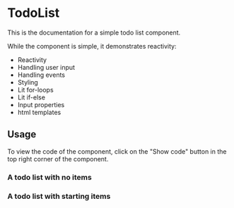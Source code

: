 
<Meta of={Stories} />

# TodoList

This is the documentation for a simple todo list component.

While the component is simple, it demonstrates reactivity:

- Reactivity
- Handling user input
- Handling events
- Styling
- Lit for-loops
- Lit if-else
- Input properties
- html templates

## Usage

To view the code of the component, click on the "Show code" button in the top right corner of the component.

### A todo list with no items

<Canvas of={Stories.EmptyTodoList} />

### A todo list with starting items

<Canvas of={Stories.TodoListWithItems} />
